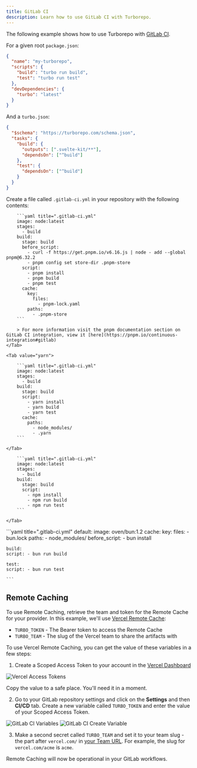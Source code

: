 ```yaml
---
title: GitLab CI
description: Learn how to use GitLab CI with Turborepo.
---
```



The following example shows how to use Turborepo with [GitLab CI](https://docs.gitlab.com/ee/ci/).

For a given root `package.json`:

```json title="./package.json"
{
  "name": "my-turborepo",
  "scripts": {
    "build": "turbo run build",
    "test": "turbo run test"
  },
  "devDependencies": {
    "turbo": "latest"
  }
}
```

And a `turbo.json`:

```json title="./turbo.json"
{
  "$schema": "https://turborepo.com/schema.json",
  "tasks": {
    "build": {
      "outputs": [".svelte-kit/**"],
      "dependsOn": ["^build"]
    },
    "test": {
      "dependsOn": ["^build"]
    }
  }
}
```

Create a file called `.gitlab-ci.yml` in your repository with the following contents:

<PackageManagerTabs>
    <Tab value="pnpm">

        ```yaml title=".gitlab-ci.yml"
        image: node:latest
        stages:
          - build
        build:
          stage: build
          before_script:
            - curl -f https://get.pnpm.io/v6.16.js | node - add --global pnpm@6.32.2
            - pnpm config set store-dir .pnpm-store
          script:
            - pnpm install
            - pnpm build
            - pnpm test
          cache:
            key:
              files:
                - pnpm-lock.yaml
            paths:
              - .pnpm-store
        ```

        > For more information visit the pnpm documentation section on GitLab CI integration, view it [here](https://pnpm.io/continuous-integration#gitlab)
    </Tab>

    <Tab value="yarn">

        ```yaml title=".gitlab-ci.yml"
        image: node:latest
        stages:
          - build
        build:
          stage: build
          script:
            - yarn install
            - yarn build
            - yarn test
          cache:
            paths:
              - node_modules/
              - .yarn
        ```

    </Tab>

<Tab value="npm">

        ```yaml title=".gitlab-ci.yml"
        image: node:latest
        stages:
          - build
        build:
          stage: build
          script:
            - npm install
            - npm run build
            - npm run test
        ```

    </Tab>

<Tab value="bun (Beta)">
    ```yaml title=".gitlab-ci.yml"
    default:
      image: oven/bun:1.2
      cache:
        key:
          files:
            - bun.lock
        paths:
          - node_modules/
      before_script:
          - bun install

    build:
    script: - bun run build

    test:
    script: - bun run test

    ```

</Tab>

</PackageManagerTabs>

## Remote Caching

To use Remote Caching, retrieve the team and token for the Remote Cache for your provider. In this example, we'll use [Vercel Remote Cache](https://vercel.com/docs/monorepos/remote-caching):

- `TURBO_TOKEN` - The Bearer token to access the Remote Cache
- `TURBO_TEAM` - The slug of the Vercel team to share the artifacts with

To use Vercel Remote Caching, you can get the value of these variables in a few steps:

1. Create a Scoped Access Token to your account in the [Vercel Dashboard](https://vercel.com/account/tokens)

![Vercel Access Tokens](/images/docs/vercel-create-token.png)

Copy the value to a safe place. You'll need it in a moment.

2. Go to your GitLab repository settings and click on the **Settings** and then **CI/CD** tab. Create a new variable called `TURBO_TOKEN` and enter the value of your Scoped Access Token.

![GitLab CI Variables](/images/docs/gitlab-ci-variables.png)
![GitLab CI Create Variable](/images/docs/gitlab-ci-create-variable.png)

3. Make a second secret called `TURBO_TEAM` and set it to your team slug - the part after `vercel.com/` in [your Team URL](https://vercel.com/d?to=%2F%5Bteam%5D%2F%7E%2Fsettings&title=Find+Team+URL). For example, the slug for `vercel.com/acme` is `acme`. 

Remote Caching will now be operational in your GitLab workflows.
